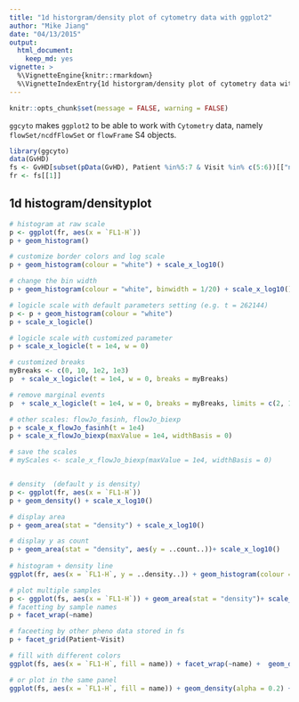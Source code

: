 ```yaml
---
title: "1d historgram/density plot of cytometry data with ggplot2"
author: "Mike Jiang"
date: "04/13/2015"
output:
  html_document:
    keep_md: yes
vignette: >    
  %\VignetteEngine{knitr::rmarkdown}
  %\VignetteIndexEntry{1d historgram/density plot of cytometry data with ggplot2}        
---
```


```r
knitr::opts_chunk$set(message = FALSE, warning = FALSE)
```

`ggcyto` makes `ggplot2` to be able to work with `Cytometry` data, namely `flowSet/ncdfFlowSet` or `flowFrame` S4 objects.


```r
library(ggcyto)
data(GvHD)
fs <- GvHD[subset(pData(GvHD), Patient %in%5:7 & Visit %in% c(5:6))[["name"]]]
fr <- fs[[1]]
```

## 1d histogram/densityplot
```r
# histogram at raw scale
p <- ggplot(fr, aes(x = `FL1-H`)) 
p + geom_histogram() 

# customize border colors and log scale 
p + geom_histogram(colour = "white") + scale_x_log10()

# change the bin width
p + geom_histogram(colour = "white", binwidth = 1/20) + scale_x_log10()

# logicle scale with default parameters setting (e.g. t = 262144)
p <- p + geom_histogram(colour = "white")
p + scale_x_logicle()

# logicle scale with customized parameter
p + scale_x_logicle(t = 1e4, w = 0)

# customized breaks
myBreaks <- c(0, 10, 1e2, 1e3)
p  + scale_x_logicle(t = 1e4, w = 0, breaks = myBreaks)

# remove marginal events
p  + scale_x_logicle(t = 1e4, w = 0, breaks = myBreaks, limits = c(2, 1e4))

# other scales: flowJo_fasinh, flowJo_biexp
p + scale_x_flowJo_fasinh(t = 1e4)
p + scale_x_flowJo_biexp(maxValue = 1e4, widthBasis = 0)

# save the scales
# myScales <- scale_x_flowJo_biexp(maxValue = 1e4, widthBasis = 0)


# density  (default y is density)
p <- ggplot(fr, aes(x = `FL1-H`)) 
p + geom_density() + scale_x_log10()

# display area
p + geom_area(stat = "density") + scale_x_log10()

# display y as count
p + geom_area(stat = "density", aes(y = ..count..))+ scale_x_log10()
  
# histogram + density line
ggplot(fr, aes(x = `FL1-H`, y = ..density..)) + geom_histogram(colour = "white") + geom_density(color = "red") + scale_x_log10()

# plot multiple samples
p <- ggplot(fs, aes(x = `FL1-H`)) + geom_area(stat = "density")+ scale_x_log10()
# facetting by sample names
p + facet_wrap(~name) 

# faceeting by other pheno data stored in fs
p + facet_grid(Patient~Visit)

# fill with different colors
ggplot(fs, aes(x = `FL1-H`, fill = name)) + facet_wrap(~name) +  geom_density(alpha = 0.2)+ scale_x_log10()

# or plot in the same panel
ggplot(fs, aes(x = `FL1-H`, fill = name)) + geom_density(alpha = 0.2) + scale_x_log10()
```

